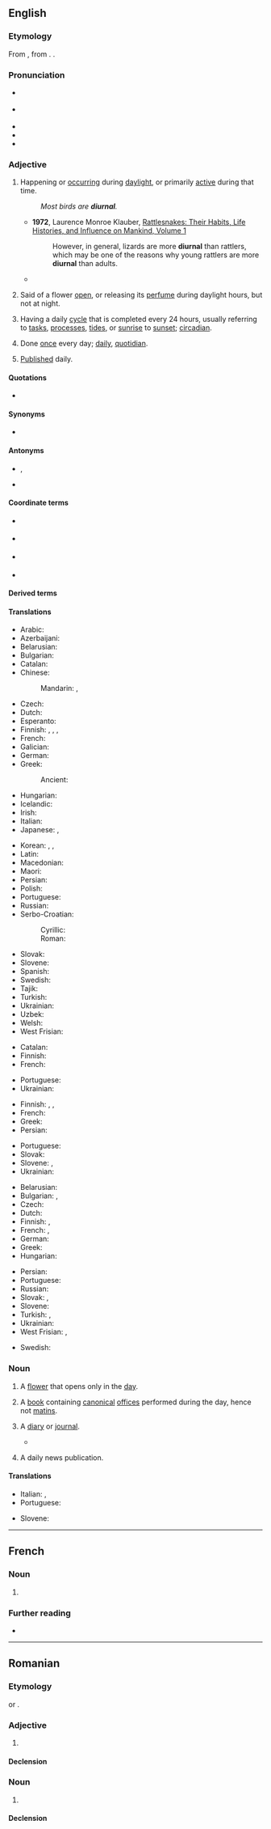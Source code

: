 ==English==
{{was wotd|2008|December|2}}

===Etymology===
{{root|en|ine-pro|*dyew-}}
From {{bor|en|la|diurnālis}}, from {{m|la|diēs||day}}. {{doublet|en|journal}}.

===Pronunciation===
* {{a|RP}} {{IPA|en|/daɪˈɜːnəl/}}
* {{a|GA}} {{IPA|en|/daɪˈɝ.nəl/}}
* {{audio|en|en-us-diurnal.ogg|Audio (US)}}
* {{audio|en|en-au-diurnal.ogg|Audio (AU)}}
* {{rhymes|en|ɜː(ɹ)nəl|s=3}}

===Adjective===
{{en-adj}}

# Happening or [[occur]]ring during [[daylight]], or primarily [[active]] during that time.
#: ''Most birds are '''diurnal'''.''
#* '''1972''', Laurence Monroe Klauber, [https://books.google.com/books?id=ijblNZQrk_wC&pg=PA447&dq=%22more+diurnal%22&hl=en&sa=X&ved=0ahUKEwjRmeiD3OTOAhVFxGMKHRvzBpgQ6AEIRDAH#v=onepage&q=%22more%20diurnal%22&f=false Rattlesnakes: Their Habits, Life Histories, and Influence on Mankind, Volume 1]
#*: However, in general, lizards are more '''diurnal''' than rattlers, which may be one of the reasons why young rattlers are more '''diurnal''' than adults.
#* {{RQ:Shakespeare All's Well|II|v|passage=Ere twice the horses of the sun shall bring / Their fiery torcher his '''diurnal''' ring.}}
# {{lb|en|botany}} Said of a flower [[open]], or releasing its [[perfume]] during daylight hours, but not at night.
# Having a daily [[cycle]] that is completed every 24 hours, usually referring to [[tasks]], [[processes]], [[tides]], or [[sunrise]] to [[sunset]]; [[circadian]].
# {{lb|en|uncommon}} Done [[once]] every day; [[daily]], [[quotidian]].
# {{lb|en|archaic}} [[publish|Published]] daily.

====Quotations====
* {{seeCites|en}}

====Synonyms====
* {{sense|having a daily cycle}} {{l|en|circadian}} {{qualifier|biology}}

====Antonyms====
* {{sense|happening or active during the day}} {{l|en|nocturnal}}, {{l|en|nightly}}
* {{sense|active or open during the day}} {{l|en|nocturnal}}

====Coordinate terms====
* {{sense|active or open during the day}} {{l|en|crepuscular}} {{gloss|active during twilight; dawn or dusk}}
* {{sense|active or open during the day}} {{l|en|matutinal}} {{gloss|active during dawn}}
* {{sense|active or open during the day}} {{l|en|vespertine}} {{gloss|active during dusk}}
* {{sense|active or open during the day}} {{l|en|diel}} {{gloss|having a 24-hour period, regardless of day or night}}

====Derived terms====
{{der3|en|bidiurnal|diurnal aberration|diurnal arc|diurnalist|diurnality|diurnally|diurnalness|equidiurnal|intradiurnal|nondiurnal|semidiurnal|sesquidiurnal|terdiurnal|diurnal motion}}

====Translations====
{{trans-top|happening during daylight; primarily active during the day}}
* Arabic: {{t|ar|نَهَارِيّ}}
* Azerbaijani: {{t+|az|gündəlik}}
* Belarusian: {{t|be|дзённы}}
* Bulgarian: {{t|bg|дне́вен}}
* Catalan: {{t+|ca|diürn}}
* Chinese:
*: Mandarin: {{t+|cmn|日間|alt=日間的}}, {{t+|cmn|日间|tr=rìjiān de|alt=日间的}}
* Czech: {{t+|cs|denní|c}}
* Dutch: {{t|nl|dagactief}}
* Esperanto: {{t+|eo|taga}}
* Finnish: {{t+|fi|päivä|alt=päivä-}}, {{t|fi|päiväaikainen}}, {{t|fi|päiväaktiivinen}}, {{t|fi|diurnaalinen}}
* French: {{t+|fr|diurne}}
* Galician: {{t|gl|diurno|m}}
* German: {{t+|de|tagaktiv}}
* Greek: {{t+|el|ημερήσιος}}
*: Ancient: {{t|grc|ἡμερινός}}
* Hungarian: {{t+|hu|nappali}}
* Icelandic: {{t|is|dagdýr}}
* Irish: {{t|ga|laethúil}}
* Italian: {{t+|it|diurno}}
* Japanese: {{t+|ja|昼間|tr=ひるまの, hiruma no|alt=昼間の}}, {{t+|ja|日中|tr=にっちゅうの, nitchū no|alt=日中の}}
{{trans-mid}}
* Korean: {{t+|ko|날|alt=날의}}, {{t+|ko|하루|alt=하루의}}, {{t|ko|[[하루]] [[동안]]의}}
* Latin: {{t|la|diurnus}}
* Macedonian: {{t|mk|дневен}}
* Maori: {{t|mi|moepō}}
* Persian: {{t+|fa|روزانه|tr=ruzâne}}
* Polish: {{t+|pl|dzienny}}
* Portuguese: {{t+|pt|diurno}}
* Russian: {{t+|ru|дневно́й}}
* Serbo-Croatian:
*: Cyrillic: {{t|sh|дне̑внӣ}}
*: Roman: {{t+|sh|dnȇvnī}}
* Slovak: {{t+|sk|denný}}
* Slovene: {{t|sl|dneven}}
* Spanish: {{t|es|diurno}}
* Swedish: {{t|sv|dags-}}
* Tajik: {{t+|tg|рӯзона}}
* Turkish: {{t|tr|gündüzcül}}
* Ukrainian: {{t|uk|де́нний}}
* Uzbek: {{t+|uz|kunduzgi}}
* Welsh: {{t+|cy|dyddiol}}
* West Frisian: {{t+check|fy|dei|alt=dei-}} <!-- was "[[dei]]-" - assumed inflected form or vocalised spelling; please verify if linking is acceptable. see [[User:Kephir/gadgets/xte#Translation_fixing]] -->
{{trans-bottom}}

{{trans-top|botany; of flowers open or releasing perfume during the day}}
* Catalan: {{t+|ca|diürn}}
* Finnish: {{t|fi|[[päivä|päiväksi]] [[kukka|kukkansa]] [[avaava]]}}
* French: {{t+|fr|diurne}}
{{trans-mid}}
* Portuguese: {{t+|pt|diurno}}
* Ukrainian: {{t|uk|де́нний}}
{{trans-bottom}}

{{trans-top|having a daily cycle}}
* Finnish: {{t+|fi|päivittäinen}}, {{t+|fi|vuorokautinen}}, {{t+|fi|vuorokausi|alt=vuorokausi-}}
* French: {{t+|fr|journalier}}
* Greek: {{t+|el|ημερήσιος|m}}
* Persian: {{t+|fa|روزانه|tr=ruzâne}}
{{trans-mid}}
* Portuguese: {{t+|pt|diário}}
* Slovak: {{t|sk|každodenný}}
* Slovene: {{t|sl|dneven}}, {{qualifier|biological}} {{t|sl|cirkadiaden}}
* Ukrainian: {{t|uk|добови́й}}
{{trans-bottom}}

{{trans-top|done once every day}}
* Belarusian: {{t|be|штодзё́нны}}
* Bulgarian: {{t+|bg|ежедне́вен}}, {{t+|bg|всекидне́вен}}
* Czech: {{t+|cs|denní|c}}
* Dutch: {{t+|nl|dagelijks}}
* Finnish: {{t+|fi|päivittäinen}}, {{t+|fi|jokapäiväinen}}
* French: {{t+|fr|journalier}}, {{t+|fr|quotidien}}
* German: {{t+|de|täglich}}
* Greek: {{t+|el|ημερήσιος}}
* Hungarian: {{t+|hu|napi}}
{{trans-mid}}
* Persian: {{t|fa|روزی یک بار|tr=ruzi yek bâr}}
* Portuguese: {{t+|pt|diário}}
* Russian: {{t+|ru|ежедне́вный}}
* Slovak: {{t+|sk|denný}}, {{t|sk|každodenný}}
* Slovene: {{t|sl|dneven}}
* Turkish: {{t+|tr|günlük}}, {{t|tr|gün be gün}}
* Ukrainian: {{t|uk|щоде́нний}}
* West Frisian: {{t|fy|deisk}}, {{t|fy|deistich}}
{{trans-bottom}}

{{checktrans-top}}
* Swedish: {{qualifier|as 24-hr period, including nighttime}} {{t+check|sv|dygn}} <!-- This was under the botany sense. Seems wrong, because the basic meaning of the word is "day" -->
{{trans-mid}}
{{trans-bottom}}

===Noun===
{{en-noun}}

# A [[flower]] that opens only in the [[day]].
# {{lb|en|Catholicism}} A [[book]] containing [[canonical]] [[office]]s performed during the day, hence not [[matins]].
# {{lb|en|archaic}} A [[diary]] or [[journal]].
#* {{quote-book|en|year=1663|title={{w|Hudibras}}|author=Samuel Butler|section=part 1, [[s:Hudibras/Part 1/Canto 2|canto 2]]|passage=He was by birth, some authors write, / A Russian, some a [[Muscovite]], / And 'mong the [[Cossack]]s had been bred, / Of whom we in '''diurnals''' read.}}
# {{lb|en|archaic}} A daily news publication.

====Translations====
{{trans-top|A flower that opens during the day}}
{{trans-mid}}
{{trans-bottom}}

{{trans-top|A book of canonical offices}}
* Italian: {{t+|it|diurno}}, {{t|it|diurnale}}
* Portuguese: {{t+|pt|diurno|m}}
{{trans-mid}}
* Slovene: {{t+|sl|dnevnik|m}}
{{trans-bottom}}

{{topics|en|Day|Flowers|Periodicals}}

----

==French==

===Noun===
{{fr-noun|m}}

# {{l|en|diurnal}} {{gloss|book}}

===Further reading===
* {{R:TLFi}}

----

==Romanian==

===Etymology===
{{bor+|ro|fr|diurnal}} or {{bor|ro|la|diurnalis}}.

===Adjective===
{{ro-adj}}

# {{l|en|diurnal}}

====Declension====
{{ro-decl-adj}}

===Noun===
{{ro-noun|n|diurnale}}

# {{l|en|diurnal}}

====Declension====
{{ro-noun-n}}